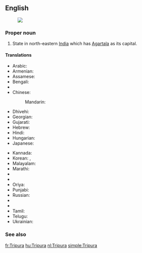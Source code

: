 ==English==
{{wikipedia}}
[[Image:Tripura in India (disputed hatched).svg|thumb|]]
===Proper noun===
{{en-proper noun}}

# State in north-eastern [[India]] which has [[Agartala]] as its capital.

====Translations====
{{trans-top|state}}
* Arabic: {{t-|ar|ترايبورا|f|tr=tribūra}}
* Armenian: {{t-|hy|Տրիպուրա|tr=Tripura}}
* Assamese: {{t-|as|ত্ৰিপুৰা|sc=Beng}}
* Bengali: {{t-|bn|ত্রিপুরা|sc=Beng}}
* {{trreq|hne}}
* Chinese:
*: Mandarin: {{t|cmn|特里普拉邦|tr=Tèlǐpǔlā-bāng|sc=Hani}}
* Dhivehi: {{t-|dv|ތުރިޕޫރާ|sc=Thaa}}
* Georgian: {{t-|ka|ტრიპურა|sc=Geor}}
* Gujarati: {{t-|gu|ત્રિપુરા|sc=Gujr}}
* Hebrew: {{t-|he|טריפורה}}
* Hindi: {{t+|hi|त्रिपुरा|tr=tripurā}}
* Hungarian: {{t+|hu|Tripura}}
* Japanese: {{t-|ja|トリプラ|tr=Toripura}}
{{trans-mid}}
* Kannada: {{t+|kn|ತ್ರಿಪುರ|sc=Knda}}
* Korean: {{t-|ko|트리푸라 주|sc=Kore}}, {{t-|ko|트리푸라|sc=Kore}}
* Malayalam: {{t+|ml|ത്രിപുര|sc=Mlym}}
* Marathi: {{t-|mr|त्रिपुरा|sc=Deva}}
* {{trreq|lus}}
* {{trreq|ne}}
* Oriya: {{t-|or|ତ୍ରିପୁରା|sc=Orya}}
* Punjabi: {{t-|pa|ਤ੍ਰਿਪੁਰਾ|sc=Guru}}
* Russian: {{t-|ru|Трипура|f|tr=Tripúra}}
* {{trreq|sat}}
* {{trreq|sip}}
* Tamil: {{t+|ta|திரிபுரா|sc=Taml}}
* Telugu: {{t+|te|త్రిపుర|tr=tripura}}
* Ukrainian: {{t-|uk|Тріпура|sc=Cyrl}}
{{trans-bottom}}

===See also===
{{list:states of India/en}}


[[fr:Tripura]]
[[hu:Tripura]]
[[nl:Tripura]]
[[simple:Tripura]]